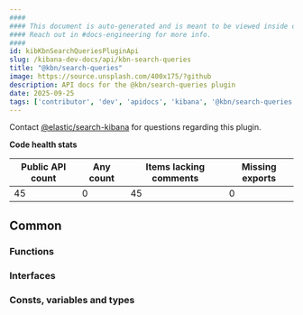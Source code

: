 ```yaml
---
####
#### This document is auto-generated and is meant to be viewed inside our experimental, new docs system.
#### Reach out in #docs-engineering for more info.
####
id: kibKbnSearchQueriesPluginApi
slug: /kibana-dev-docs/api/kbn-search-queries
title: "@kbn/search-queries"
image: https://source.unsplash.com/400x175/?github
description: API docs for the @kbn/search-queries plugin
date: 2025-09-25
tags: ['contributor', 'dev', 'apidocs', 'kibana', '@kbn/search-queries']
---
```




Contact [@elastic/search-kibana](https://github.com/orgs/elastic/teams/search-kibana) for questions regarding this plugin.

**Code health stats**

| Public API count  | Any count | Items lacking comments | Missing exports |
|-------------------|-----------|------------------------|-----------------|
| 45 | 0 | 45 | 0 |

## Common

### Functions
<DocDefinitionList data={kbnSearchQueriesObj.common.functions}/>

### Interfaces
<DocDefinitionList data={kbnSearchQueriesObj.common.interfaces}/>

### Consts, variables and types
<DocDefinitionList data={kbnSearchQueriesObj.common.misc}/>


